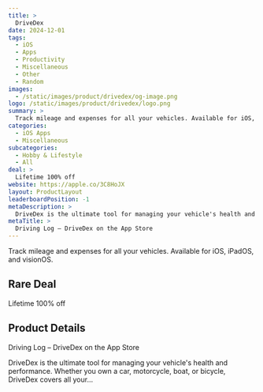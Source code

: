 ```yaml
---
title: >
  DriveDex
date: 2024-12-01
tags:
  - iOS
  - Apps
  - Productivity
  - Miscellaneous
  - Other
  - Random
images:
  - /static/images/product/drivedex/og-image.png
logo: /static/images/product/drivedex/logo.png
summary: >
  Track mileage and expenses for all your vehicles. Available for iOS, iPadOS, and visionOS.
categories:
  - iOS Apps
  - Miscellaneous
subcategories:
  - Hobby & Lifestyle
  - All
deal: >
  Lifetime 100% off
website: https://apple.co/3C8HoJX
layout: ProductLayout
leaderboardPosition: -1
metaDescription: >
  DriveDex is the ultimate tool for managing your vehicle's health and performance. Whether you own a car, motorcycle, boat, or bicycle, DriveDex covers all your…
metaTitle: >
  ‎Driving Log – DriveDex on the App Store
---
```

Track mileage and expenses for all your vehicles. Available for iOS, iPadOS, and visionOS.

## Rare Deal

Lifetime 100% off

## Product Details

‎Driving Log – DriveDex on the App Store

DriveDex is the ultimate tool for managing your vehicle's health and performance. Whether you own a car, motorcycle, boat, or bicycle, DriveDex covers all your…
